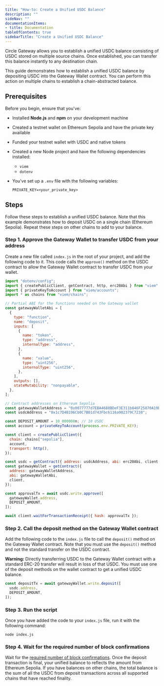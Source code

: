 ```yaml
---
title: "How-to: Create a Unified USDC Balance"
description: ""
sideNav: ""
documentationItems: 
- title: Documentation
tableOfContents: true
sidebarTitle: "Create a Unified USDC Balance"
---
```


Circle Gateway allows you to establish a unified USDC balance consisting of USDC
stored on multiple source chains. Once established, you can transfer this
balance instantly to any destination chain.

This guide demonstrates how to establish a unified USDC balance by depositing
USDC into the Gateway Wallet contract. You can perform this action on multiple
chains to establish a chain-abstracted balance.

## Prerequisites

Before you begin, ensure that you've:

- Installed **Node.js** and **npm** on your development machine
- Created a testnet wallet on Ethereum Sepolia and have the private key
  available
- Funded your testnet wallet with USDC and native tokens
- Created a new Node project and have the following dependencies installed:
  - `viem`
  - `dotenv`
- You've set up a `.env` file with the following variables:

  ```text
  PRIVATE_KEY=<your_private_key>
  ```

## Steps

Follow these steps to establish a unified USDC balance. Note that this example
demonstrates how to deposit USDC on a single chain (Ethereum Sepolia). Repeat
these steps on other chains to add to your balance.

### Step 1. Approve the Gateway Wallet to transfer USDC from your address

Create a new file called `index.js` in the root of your project, and add the
following code to it. This code calls the `approve()` method on the USDC
contract to allow the Gateway Wallet contract to transfer USDC from your wallet.

```javascript
import "dotenv/config";
import { createPublicClient, getContract, http, erc20Abi } from "viem";
import { privateKeyToAccount } from "viem/accounts";
import * as chains from "viem/chains";

// Partial ABI for the functions needed on the Gateway wallet
const gatewayWalletAbi = [
  {
    type: "function",
    name: "deposit",
    inputs: [
      {
        name: "token",
        type: "address",
        internalType: "address",
      },
      {
        name: "value",
        type: "uint256",
        internalType: "uint256",
      },
    ],
    outputs: [],
    stateMutability: "nonpayable",
  },
];

// Contract addresses on Ethereum Sepolia
const gatewayWalletAddress = "0x0077777d7EBA4688BDeF3E311b846F25870A19B9";
const usdcAddress = "0x1c7D4B196Cb0C7B01d743Fbc6116a902379C7238";

const DEPOSIT_AMOUNT = 10_000000n; // 10 USDC
const account = privateKeyToAccount(process.env.PRIVATE_KEY);

const client = createPublicClient({
  chain: chains["sepolia"],
  account,
  transport: http(),
});

const usdc = getContract({ address: usdcAddress, abi: erc20Abi, client });
const gatewayWallet = getContract({
  address: gatewayWalletAddress,
  abi: gatewayWalletAbi,
  client,
});

const approvalTx = await usdc.write.approve([
  gatewayWallet.address,
  DEPOSIT_AMOUNT,
]);

await client.waitForTransactionReceipt({ hash: approvalTx });
```

### Step 2. Call the deposit method on the Gateway Wallet contract

Add the following code to the `index.js` file to call the `deposit()` method on
the Gateway Wallet contract. Note that you must use the `deposit()` method and
not the standard transfer on the USDC contract.

<Warning>

**Warning:** Directly transferring USDC to the Gateway Wallet contract with a
standard ERC-20 transfer will result in loss of that USDC. You must use one of
the deposit methods on the wallet contract to get a unified USDC balance.

</Warning>

```javascript
const depositTx = await gatewayWallet.write.deposit([
  usdc.address,
  DEPOSIT_AMOUNT,
]);
```

### Step 3. Run the script

Once you have added the code to your `index.js` file, run it with the following
command:

```shell
node index.js
```

### Step 4. Wait for the required number of block confirmations

Wait for the
[required number of block confirmations](/gateway/references/supported-blockchains#required-block-confirmations).
Once the deposit transaction is final, your unified balance to reflects the
amount from Ethereum Sepolia. If you have balances on other chains, the total
balance is the sum of all the USDC from deposit transactions across all
supported chains that have reached finality.

